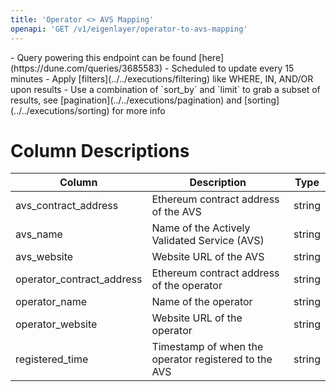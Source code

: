 ```yaml
---
title: 'Operator <> AVS Mapping'
openapi: 'GET /v1/eigenlayer/operator-to-avs-mapping'
---
```


<Note>
- Query powering this endpoint can be found [here](https://dune.com/queries/3685583)
- Scheduled to update every 15 minutes
- Apply [filters](../../executions/filtering) like WHERE, IN, AND/OR upon results
- Use a combination of `sort_by` and `limit` to grab a subset of results, see [pagination](../../executions/pagination) and [sorting](../../executions/sorting) for more info
</Note>

# Column Descriptions

| Column                    | Description                                       | Type       |
| ------------------------- | ------------------------------------------------- | ---------- |
| avs_contract_address      | Ethereum contract address of the AVS              | string  |
| avs_name                  | Name of the Actively Validated Service (AVS)       | string    |
| avs_website               | Website URL of the AVS                            | string    |
| operator_contract_address | Ethereum contract address of the operator         | string  |
| operator_name             | Name of the operator                              | string    |
| operator_website          | Website URL of the operator                       | string    |
| registered_time           | Timestamp of when the operator registered to the AVS     | string   |
